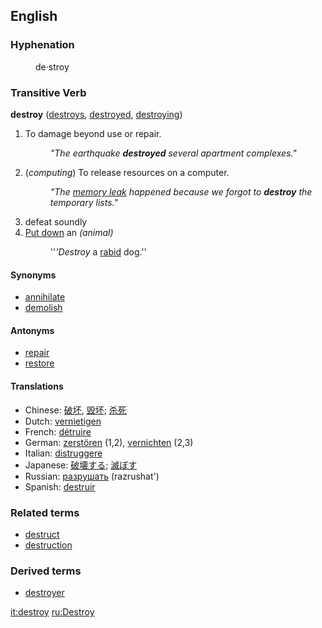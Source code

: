 ==English==

===Hyphenation===
:de&middot;stroy

=== Transitive Verb ===
'''destroy''' ([[destroys]], [[destroyed]], [[destroying]])
# To damage beyond use or repair.
#: ''"The earthquake '''destroyed''' several apartment complexes."''
# (''computing'') To release resources on a computer.
#: ''"The [[memory leak]] happened because we forgot to '''destroy''' the temporary lists."''
# defeat soundly
# [[Put down]] an ''(animal)''
#:'''''Destroy'' a [[rabid]] dog.''

====Synonyms====
*[[annihilate]]
*[[demolish]]
<!--*[[downstroy]]-->

====Antonyms====
*[[repair]]
*[[restore]]

====Translations====
*Chinese: [[破坏]], [[毁坏]]; [[杀死]]
*Dutch: [[vernietigen]]
*French: [[détruire]]
*German: [[zerstören]] (1,2), [[vernichten]] (2,3)
*Italian: [[distruggere]]
*Japanese: [[破壊する]]; [[滅ぼす]]
*Russian: [[разрушать]] (razrushat')
*Spanish: [[destruir]]

===Related terms===
*[[destruct]]
*[[destruction]]

===Derived terms===
*[[destroyer]]

[[it:destroy]]
[[ru:Destroy]]